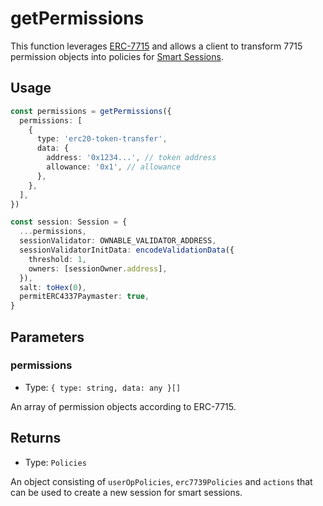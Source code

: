 # getPermissions

This function leverages [ERC-7715](https://github.com/ethereum/ERCs/pull/436/) and allows a client to transform 7715 permission objects into policies for [Smart Sessions](/module-sdk/modules/smart-sessions).

## Usage

```typescript copy
const permissions = getPermissions({
  permissions: [
    {
      type: 'erc20-token-transfer',
      data: {
        address: '0x1234...', // token address
        allowance: '0x1', // allowance
      },
    },
  ],
})

const session: Session = {
  ...permissions,
  sessionValidator: OWNABLE_VALIDATOR_ADDRESS,
  sessionValidatorInitData: encodeValidationData({
    threshold: 1,
    owners: [sessionOwner.address],
  }),
  salt: toHex(0),
  permitERC4337Paymaster: true,
}
```

## Parameters

### permissions

- Type: `{ type: string, data: any }[]`

An array of permission objects according to ERC-7715.

## Returns

- Type: `Policies`

An object consisting of `userOpPolicies`, `erc7739Policies` and `actions` that can be used to create a new session for smart sessions.
